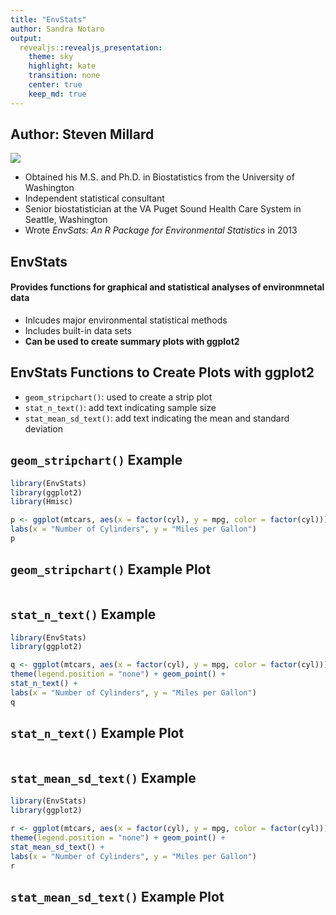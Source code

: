 ```yaml
---
title: "EnvStats"
author: Sandra Notaro
output: 
  revealjs::revealjs_presentation:
    theme: sky
    highlight: kate
    transition: none
    center: true
    keep_md: true
---
```


## Author: Steven Millard

![](Steven_Millard.jpg)

- Obtained his M.S. and Ph.D. in Biostatistics from the University of Washington
- Independent statistical consultant
- Senior biostatistician at the VA Puget Sound Health Care System in Seattle, Washington
- Wrote _EnvSats: An R Package for Environmental Statistics_ in 2013

## EnvStats

#### Provides functions for graphical and statistical analyses of environmnetal data
- Inlcudes major environmental statistical methods
- Includes built-in data sets
- __Can be used to create summary plots with ggplot2__

## EnvStats Functions to Create Plots with ggplot2
- `geom_stripchart()`: used to create a strip plot
- `stat_n_text()`: add text indicating sample size
- `stat_mean_sd_text()`: add text indicating the mean and standard deviation

## `geom_stripchart()` Example
```r
library(EnvStats)
library(ggplot2)
library(Hmisc)
```

```r
p <- ggplot(mtcars, aes(x = factor(cyl), y = mpg, color = factor(cyl))) + geom_stripchart() +
labs(x = "Number of Cylinders", y = "Miles per Gallon")
p
```

## `geom_stripchart()` Example Plot
```r
```

## `stat_n_text()` Example
```r
library(EnvStats)
library(ggplot2)
```

```r
q <- ggplot(mtcars, aes(x = factor(cyl), y = mpg, color = factor(cyl))) +
theme(legend.position = "none") + geom_point() +
stat_n_text() +
labs(x = "Number of Cylinders", y = "Miles per Gallon")
q
```

## `stat_n_text()` Example Plot
```r
```

## `stat_mean_sd_text()` Example
```r
library(EnvStats)
library(ggplot2)
```

```r
r <- ggplot(mtcars, aes(x = factor(cyl), y = mpg, color = factor(cyl))) +
theme(legend.position = "none") + geom_point() +
stat_mean_sd_text() +
labs(x = "Number of Cylinders", y = "Miles per Gallon")
r
```

## `stat_mean_sd_text()` Example Plot
```r
```
